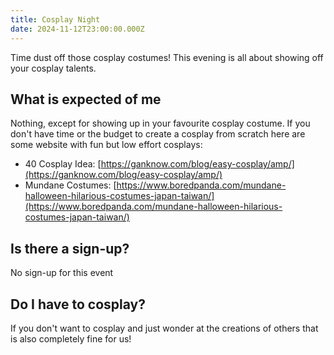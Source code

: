 ```yaml
---
title: Cosplay Night
date: 2024-11-12T23:00:00.000Z
---
```


Time dust off those cosplay costumes! This evening is all about showing off your cosplay talents.

## What is expected of me

Nothing, except for showing up in your favourite cosplay costume.
If you don't have time or the budget to create a cosplay from scratch here are some website with fun but low effort cosplays:

* 40 Cosplay Idea: [https://ganknow.com/blog/easy-cosplay/amp/](https://ganknow.com/blog/easy-cosplay/amp/)
* Mundane Costumes: [https://www.boredpanda.com/mundane-halloween-hilarious-costumes-japan-taiwan/](https://www.boredpanda.com/mundane-halloween-hilarious-costumes-japan-taiwan/)




## Is there a sign-up?

No sign-up for this event

## Do I have to cosplay?

If you don't want to cosplay and just wonder at the creations of others that is also completely fine for us!

